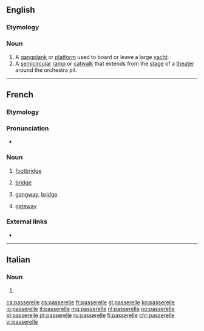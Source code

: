 ==English==

===Etymology===
{{etyl|fr|en}}

===Noun===
{{en-noun}}

# A [[gangplank]] or [[platform]] used to board or leave a large [[yacht]].
# A [[semicircular]] [[ramp]] or [[catwalk]] that extends from the [[stage]] of a [[theater]] around the orchestra pit.

----

==French==

===Etymology===
{{affix|fr|passer|-elle}}

===Pronunciation===
* {{IPA|/pasʁɛl/|lang=fr}}

===Noun===
{{fr-noun|f}}

# [[footbridge]]
# {{lb|fr|nautical}} [[bridge]]
# {{lb|fr|aviation|nautical}} [[gangway]], [[bridge]]
# {{lb|fr|computing}} [[gateway]]

===External links===
* {{R:TLFi}}

----

==Italian==

===Noun===
{{head|it|noun plural form|g=f}}

# {{plural of|passerella|lang=it}}

[[ca:passerelle]]
[[cs:passerelle]]
[[fr:passerelle]]
[[gl:passerelle]]
[[ko:passerelle]]
[[io:passerelle]]
[[it:passerelle]]
[[mg:passerelle]]
[[nl:passerelle]]
[[no:passerelle]]
[[pl:passerelle]]
[[pt:passerelle]]
[[ru:passerelle]]
[[fi:passerelle]]
[[chr:passerelle]]
[[vi:passerelle]]